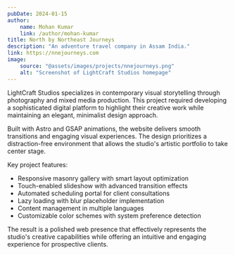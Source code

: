 ```yaml
---
pubDate: 2024-01-15
author:
    name: Mohan Kumar
    link: /author/mohan-kumar
title: North by Northeast Journeys
description: "An adventure travel company in Assam India."
link: https://nnejourneys.com
image:
    source: "@assets/images/projects/nnejourneys.png"
    alt: "Screenshot of LightCraft Studios homepage"
---
```


LightCraft Studios specializes in contemporary visual storytelling through photography and mixed media production. This project required developing a sophisticated digital platform to highlight their creative work while maintaining an elegant, minimalist design approach.

Built with Astro and GSAP animations, the website delivers smooth transitions and engaging visual experiences. The design prioritizes a distraction-free environment that allows the studio's artistic portfolio to take center stage.

Key project features:
- Responsive masonry gallery with smart layout optimization
- Touch-enabled slideshow with advanced transition effects
- Automated scheduling portal for client consultations
- Lazy loading with blur placeholder implementation
- Content management in multiple languages
- Customizable color schemes with system preference detection

The result is a polished web presence that effectively represents the studio's creative capabilities while offering an intuitive and engaging experience for prospective clients.
